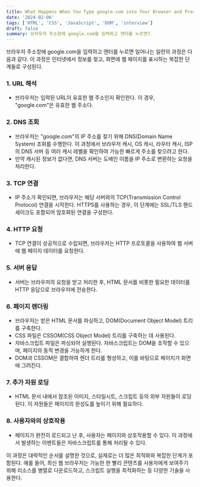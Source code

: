 ```yaml
---
title: What Happens When You Type google.com into Your Browser and Press Enter?
date: '2024-02-06'
tags: ['HTML', 'CSS', 'JavaScript', 'DOM', 'interview']
draft: false
summary: 브라우저 주소창에 google.com을 입력하고 엔터를 누르면?
---
```


브라우저 주소창에 google.com을 입력하고 엔터를 누르면 일어나는 일련의 과정은 다음과 같다. 이 과정은 인터넷에서 정보를 찾고, 화면에 웹 페이지를 표시하는 복잡한 단계들로 구성된다.

### 1. URL 해석

- 브라우저는 입력된 URL이 유효한 웹 주소인지 확인한다. 이 경우, "google.com"은 유효한 웹 주소다.

### 2. DNS 조회

- 브라우저는 "google.com"의 IP 주소를 찾기 위해 DNS(Domain Name System) 조회를 수행한다. 이 과정에서 브라우저 캐시, OS 캐시, 라우터 캐시, ISP의 DNS 서버 등 여러 캐시 레벨을 확인하여 가능한 빠르게 주소를 찾으려고 한다.
- 만약 캐시된 정보가 없다면, DNS 서버는 도메인 이름을 IP 주소로 변환하는 요청을 처리한다.

### 3. TCP 연결

- IP 주소가 확인되면, 브라우저는 해당 서버와의 TCP(Transmission Control Protocol) 연결을 시작한다. HTTPS를 사용하는 경우, 이 단계에는 SSL/TLS 핸드셰이크도 포함되어 암호화된 연결을 구성한다.

### 4. HTTP 요청

- TCP 연결이 성공적으로 수립되면, 브라우저는 HTTP 프로토콜을 사용하여 웹 서버에 웹 페이지 데이터를 요청한다.

### 5. 서버 응답

- 서버는 브라우저의 요청을 받고 처리한 후, HTML 문서를 비롯한 필요한 데이터를 HTTP 응답으로 브라우저에 전송한다.

### 6. 페이지 렌더링

- 브라우저는 받은 HTML 문서를 파싱하고, DOM(Document Object Model) 트리를 구축한다.
- CSS 파일은 CSSOM(CSS Object Model) 트리를 구축하는 데 사용된다.
- 자바스크립트 파일은 파싱되어 실행된다. 자바스크립트는 DOM을 조작할 수 있으며, 페이지의 동적 변경을 가능하게 한다.
- DOM과 CSSOM은 결합하여 렌더 트리를 형성하고, 이를 바탕으로 페이지가 화면에 그려진다.

### 7. 추가 자원 로딩

- HTML 문서 내에서 참조된 이미지, 스타일시트, 스크립트 등의 외부 자원들이 로딩된다. 이 자원들은 페이지의 완성도를 높이기 위해 필요하다.

### 8. 사용자와의 상호작용

- 페이지가 완전히 로드되고 난 후, 사용자는 페이지와 상호작용할 수 있다. 이 과정에서 발생하는 이벤트들은 자바스크립트를 통해 처리될 수 있다.

이 과정은 대략적인 순서를 설명한 것으로, 실제로는 더 많은 최적화와 복잡한 단계가 포함된다. 예를 들어, 최신 웹 브라우저는 가능한 한 빨리 콘텐츠를 사용자에게 보여주기 위해 리소스를 병렬로 다운로드하고, 스크립트 실행을 최적화하는 등 다양한 기술을 사용한다.